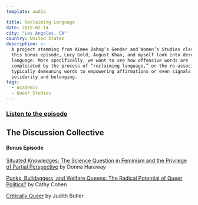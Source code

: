 ```yaml
---
template: audio

title: Reclaiming Language
date: 2019-02-14
city: "Los Angeles, CA"
country: United States
description: >-
  A project stemming from Aimee Bahng’s Gender and Women’s Studies class, in
  this bonus episode, Lucy Gold, August Khan, and myself look into derogatory
  language. More specifically, we want to see how offensive words are
  complicated by the process of “reclaiming language,” or the re-association of
  typically demeaning words to empowering affirmations or even signals of
  solidarity and belonging.
tags:
  - Academic
  - Queer Studies
---
```


### [Listen to the episode](https://anchor.fm/discussioncollective/episodes/Reclaiming-Language-Bonus-Episode-e36f41)

## The Discussion Collective

#### Bonus Episode

[Situated Knowledges: The Science Question in Feminism and the Privilege of Partial Perspective](https://philpapers.org/rec/HARSKT) by Donna Haraway

[Punks, Bulldaggers, and Welfare Queens: The Radical Potential of Queer Politics?](https://read.dukeupress.edu/glq/article/3/4/437/9940/Punks-Bulldaggers-and-Welfare-Queens-The-Radical) by Cathy Cohen

[Critically Queer](https://read.dukeupress.edu/glq/article/1/1/17/9896/Critically-Queer) by Judith Butler
